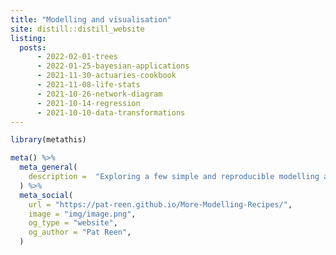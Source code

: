 ```yaml
---
title: "Modelling and visualisation"
site: distill::distill_website
listing: 
  posts: 
      - 2022-02-01-trees
      - 2022-01-25-bayesian-applications
      - 2021-11-30-actuaries-cookbook
      - 2021-11-08-life-stats
      - 2021-10-26-network-diagram
      - 2021-10-14-regression
      - 2021-10-10-data-transformations
---
```


```r
library(metathis)

meta() %>%
  meta_general(
    description =  "Exploring a few simple and reproducible modelling and data visualisation recipes."
  ) %>% 
  meta_social(
    url = "https://pat-reen.github.io/More-Modelling-Recipes/",
    image = "img/image.png",
    og_type = "website",
    og_author = "Pat Reen",
  )
```



